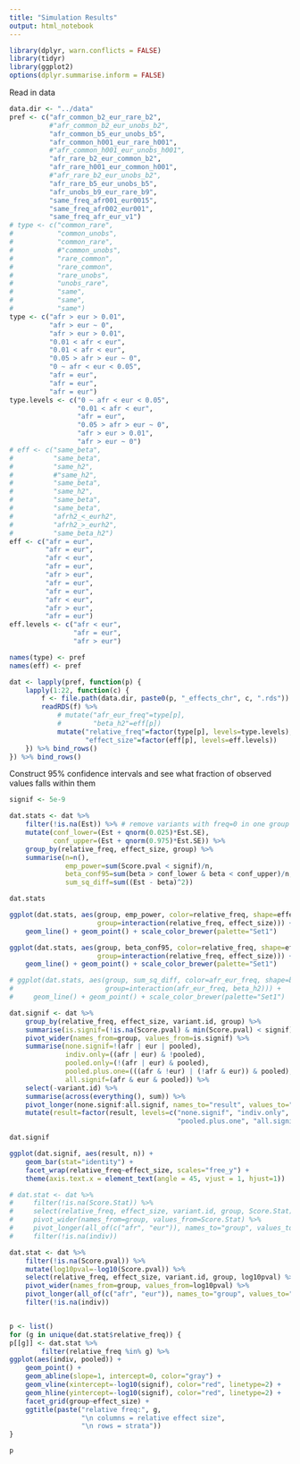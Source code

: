 ```yaml
---
title: "Simulation Results"
output: html_notebook
---
```


```r
library(dplyr, warn.conflicts = FALSE)
library(tidyr)
library(ggplot2)
options(dplyr.summarise.inform = FALSE)
```

Read in data

```r
data.dir <- "../data"
pref <- c("afr_common_b2_eur_rare_b2",
          #"afr_common_b2_eur_unobs_b2",
          "afr_common_b5_eur_unobs_b5",
          "afr_common_h001_eur_rare_h001",
          #"afr_common_h001_eur_unobs_h001",
          "afr_rare_b2_eur_common_b2",
          "afr_rare_h001_eur_common_h001",
          #"afr_rare_b2_eur_unobs_b2",
          "afr_rare_b5_eur_unobs_b5",
          "afr_unobs_b9_eur_rare_b9",
          "same_freq_afr001_eur0015",
          "same_freq_afr002_eur001",
          "same_freq_afr_eur_v1")
# type <- c("common_rare",
#           "common_unobs",
#           "common_rare",
#           #"common_unobs",
#           "rare_common",
#           "rare_common",
#           "rare_unobs",
#           "unobs_rare",
#           "same",
#           "same",
#           "same")
type <- c("afr > eur > 0.01",
          "afr > eur ~ 0",
          "afr > eur > 0.01",
          "0.01 < afr < eur",
          "0.01 < afr < eur",
          "0.05 > afr > eur ~ 0",
          "0 ~ afr < eur < 0.05",
          "afr = eur",
          "afr = eur",
          "afr = eur")
type.levels <- c("0 ~ afr < eur < 0.05",
                 "0.01 < afr < eur",
                 "afr = eur",
                 "0.05 > afr > eur ~ 0",
                 "afr > eur > 0.01",
                 "afr > eur ~ 0")
# eff <- c("same_beta",
#          "same_beta",
#          "same_h2",
#          #"same_h2",
#          "same_beta",
#          "same_h2",
#          "same_beta",
#          "same_beta",
#          "afrh2_<_eurh2",
#          "afrh2_>_eurh2",
#          "same_beta_h2")
eff <- c("afr = eur",
         "afr = eur",
         "afr < eur",
         "afr = eur",
         "afr > eur",
         "afr = eur",
         "afr = eur",
         "afr < eur",
         "afr > eur",
         "afr = eur")
eff.levels <- c("afr < eur",
                "afr = eur",
                "afr > eur")

names(type) <- pref
names(eff) <- pref

dat <- lapply(pref, function(p) {
    lapply(1:22, function(c) {
        f <- file.path(data.dir, paste0(p, "_effects_chr", c, ".rds"))
        readRDS(f) %>%
            # mutate("afr_eur_freq"=type[p],
            #        "beta_h2"=eff[p])
            mutate("relative_freq"=factor(type[p], levels=type.levels),
                   "effect_size"=factor(eff[p], levels=eff.levels))
    }) %>% bind_rows()
}) %>% bind_rows()
```


Construct 95% confidence intervals and see what fraction of observed values falls within them

```r
signif <- 5e-9

dat.stats <- dat %>%
    filter(!is.na(Est)) %>% # remove variants with freq=0 in one group
    mutate(conf_lower=(Est + qnorm(0.025)*Est.SE),
           conf_upper=(Est + qnorm(0.975)*Est.SE)) %>%
    group_by(relative_freq, effect_size, group) %>%
    summarise(n=n(), 
              emp_power=sum(Score.pval < signif)/n,
              beta_conf95=sum(beta > conf_lower & beta < conf_upper)/n,
              sum_sq_diff=sum((Est - beta)^2))

dat.stats

ggplot(dat.stats, aes(group, emp_power, color=relative_freq, shape=effect_size,
                      group=interaction(relative_freq, effect_size))) + 
    geom_line() + geom_point() + scale_color_brewer(palette="Set1")

ggplot(dat.stats, aes(group, beta_conf95, color=relative_freq, shape=effect_size,
                      group=interaction(relative_freq, effect_size))) + 
    geom_line() + geom_point() + scale_color_brewer(palette="Set1")

# ggplot(dat.stats, aes(group, sum_sq_diff, color=afr_eur_freq, shape=beta_h2,
#                       group=interaction(afr_eur_freq, beta_h2))) + 
#     geom_line() + geom_point() + scale_color_brewer(palette="Set1")
```


```r
dat.signif <- dat %>%
    group_by(relative_freq, effect_size, variant.id, group) %>%
    summarise(is.signif=(!is.na(Score.pval) & min(Score.pval) < signif)) %>% 
    pivot_wider(names_from=group, values_from=is.signif) %>%
    summarise(none.signif=!(afr | eur | pooled),
              indiv.only=((afr | eur) & !pooled),
              pooled.only=(!(afr | eur) & pooled),
              pooled.plus.one=(((afr & !eur) | (!afr & eur)) & pooled),
              all.signif=(afr & eur & pooled)) %>% 
    select(-variant.id) %>%
    summarise(across(everything(), sum)) %>%
    pivot_longer(none.signif:all.signif, names_to="result", values_to="n") %>%
    mutate(result=factor(result, levels=c("none.signif", "indiv.only", "pooled.only",
                                          "pooled.plus.one", "all.signif")))

dat.signif

ggplot(dat.signif, aes(result, n)) + 
    geom_bar(stat="identity") +
    facet_wrap(relative_freq~effect_size, scales="free_y") +
    theme(axis.text.x = element_text(angle = 45, vjust = 1, hjust=1))
```

```r
# dat.stat <- dat %>%
#     filter(!is.na(Score.Stat)) %>%
#     select(relative_freq, effect_size, variant.id, group, Score.Stat) %>%
#     pivot_wider(names_from=group, values_from=Score.Stat) %>%
#     pivot_longer(all_of(c("afr", "eur")), names_to="group", values_to="indiv") %>%
#     filter(!is.na(indiv))

dat.stat <- dat %>%
    filter(!is.na(Score.pval)) %>%
    mutate(log10pval=-log10(Score.pval)) %>%
    select(relative_freq, effect_size, variant.id, group, log10pval) %>%
    pivot_wider(names_from=group, values_from=log10pval) %>%
    pivot_longer(all_of(c("afr", "eur")), names_to="group", values_to="indiv") %>%
    filter(!is.na(indiv))


p <- list()
for (g in unique(dat.stat$relative_freq)) {
p[[g]] <- dat.stat %>%
        filter(relative_freq %in% g) %>%
ggplot(aes(indiv, pooled)) +
    geom_point() +
    geom_abline(slope=1, intercept=0, color="gray") +
    geom_vline(xintercept=-log10(signif), color="red", linetype=2) +
    geom_hline(yintercept=-log10(signif), color="red", linetype=2) +
    facet_grid(group~effect_size) +
    ggtitle(paste("relative freq:", g, 
                  "\n columns = relative effect size",
                  "\n rows = strata"))
}

p
```